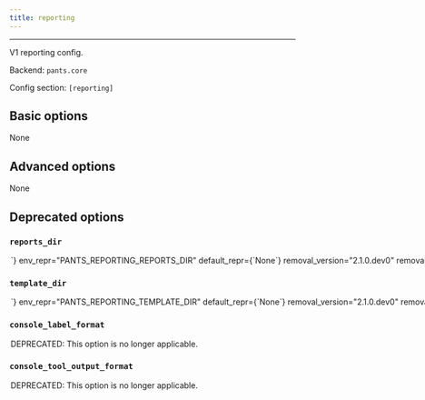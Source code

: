 ```yaml
---
title: reporting
---
```



---

V1 reporting config.

Backend: <span className="color--primary">`pants.core`</span>

Config section: <span className="color--primary">`[reporting]`</span>

<span className={styles.options}>

## Basic options

None

## Advanced options

None

## Deprecated options

### `reports_dir`

<Option
  cli_repr={`--reporting-reports-dir=<str>`}
  env_repr="PANTS_REPORTING_REPORTS_DIR"
  default_repr={`None`}
  removal_version="2.1.0.dev0"
  removal_hint={
    "This option is no longer applicable. The `[reporting]` subsystem will be removed."
  }
>
  DEPRECATED: This option is no longer applicable.
</Option>

### `template_dir`

<Option
  cli_repr={`--reporting-template-dir=<str>`}
  env_repr="PANTS_REPORTING_TEMPLATE_DIR"
  default_repr={`None`}
  removal_version="2.1.0.dev0"
  removal_hint={
    "This option is no longer applicable. The `[reporting]` subsystem will be removed."
  }
>
  DEPRECATED: This option is no longer applicable.
</Option>

### `console_label_format`

<Option
  cli_repr={`--reporting-console-label-format="{'key1': val1, 'key2': val2, ...}"`}
  env_repr="PANTS_REPORTING_CONSOLE_LABEL_FORMAT"
  default_repr={`{}`}
  removal_version="2.1.0.dev0"
  removal_hint={
    "This option is no longer applicable. The `[reporting]` subsystem will be removed."
  }
>
  DEPRECATED: This option is no longer applicable.
</Option>

### `console_tool_output_format`

<Option
  cli_repr={`--reporting-console-tool-output-format="{'key1': val1, 'key2': val2, ...}"`}
  env_repr="PANTS_REPORTING_CONSOLE_TOOL_OUTPUT_FORMAT"
  default_repr={`{}`}
  removal_version="2.1.0.dev0"
  removal_hint={
    "This option is no longer applicable. The `[reporting]` subsystem will be removed."
  }
>
  DEPRECATED: This option is no longer applicable.
</Option>

</span>
